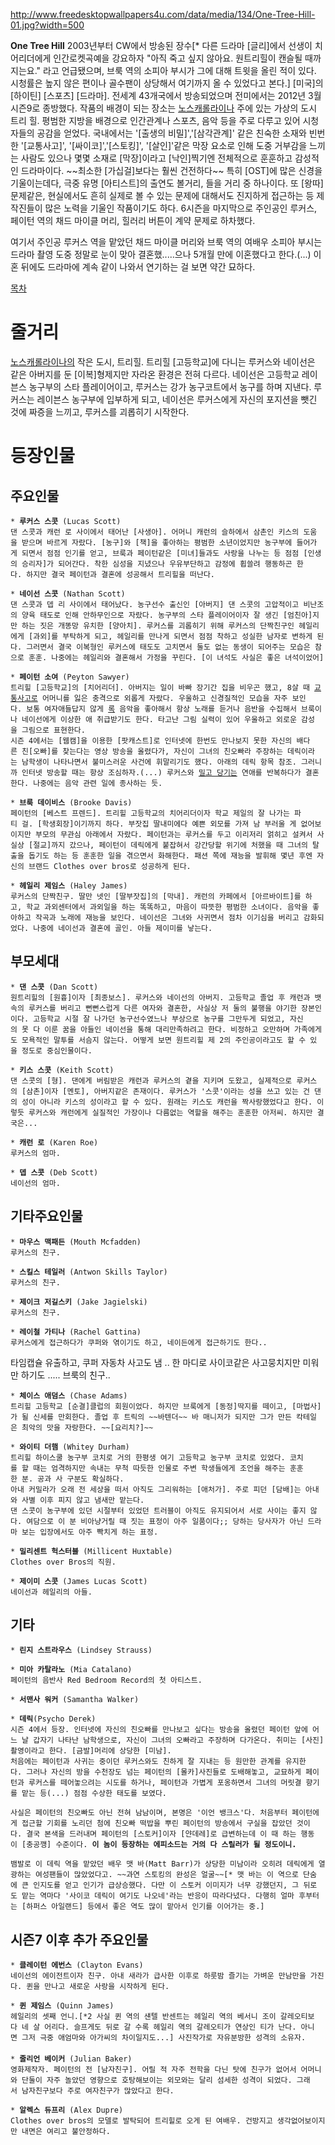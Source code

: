 http://www.freedesktopwallpapers4u.com/data/media/134/One-Tree-Hill-01.jpg?width=500

'''One Tree Hill'''
2003년부터 CW에서 방송된 장수[* 다른 드라마 [글리]에서 선생이 치어리더에게 인간로켓곡예을 강요하자 "아직 죽고 싶지 않아요. 원트리힐이 캔슬될 때까지는요." 라고 언급됐으며, 브룩 역의 소피아 부시가 그에 대해 트윗을 올린 적이 있다. 시청률은 높지 않은 편이나 골수팬이 상당해서 여기까지 올 수 있었다고 본다.] [미국]의 [하이틴] [스포츠] [드라마]. 전세계 43개국에서 방송되었으며 전미에서는 2012년 3월 시즌9로 종방했다. 
작품의 배경이 되는 장소는 [[노스캐롤라이나]] 주에 있는 가상의 도시 트리 힐. 평범한 지방을 배경으로 인간관계나 스포츠, 음악 등을 주로 다루고 있어 시청자들의 공감을 얻었다.
국내에서는 '[출생의 비밀]','[삼각관계]' 같은 친숙한 소재와 빈번한 '[교통사고]', '[싸이코]','[스토킹]', '[살인]'같은 막장 요소로 인해 도중 거부감을 느끼는 사람도 있으나 몇몇 소재로 [막장]이라고 [낙인]찍기엔 전체적으로 훈훈하고 감성적인 드라마이다. ~~최소한 [가십걸]보다는 훨씬 건전하다~~ 특히 [OST]에 많은 신경을 기울이는데다, 극중 유명 [아티스트]의 출연도 볼거리, 들을 거리 중 하나이다. 또 [왕따] 문제같은, 현실에서도 흔히 실제로 볼 수 있는 문제에 대해서도 진지하게 접근하는 등 제작진들이 많은 노력을 기울인 작품이기도 하다.
6시즌을 마지막으로 주인공인 루커스, 페이턴 역의 채드 마이클 머리, 힐러리 버튼이 계약 문제로 하차했다. 

여기서 주인공 루커스 역을 맡았던 채드 마이클 머리와 브룩 역의 여배우 소피아 부시는 드라마 촬영 도중 정말로 눈이 맞아 결혼했.....으나 5개월 만에 이혼했다고 한다.(...) 이혼 뒤에도 드라마에 계속 같이 나와서 연기하는 걸 보면 약간 묘하다.


[[목차]]

= 줄거리 =
[[노스캐롤라이나]]의 작은 도시, 트리힐. 트리힐 [고등학교]에 다니는 루커스와 네이선은 같은 아버지를 둔 [이복]형제지만 자라온 환경은 전혀 다르다. 네이선은 고등학교 레이븐스 농구부의 스타 플레이어이고, 루커스는 강가 농구코트에서 농구를 하며 지낸다. 루커스는 레이븐스 농구부에 입부하게 되고, 네이선은 루커스에게 자신의 포지션을 뺏긴 것에 짜증을 느끼고, 루커스를 괴롭히기 시작한다. 

= 등장인물 =
== 주요인물 ==
 * '''루커스 스콧''' (Lucas Scott)
 댄 스콧과 캐런 로 사이에서 태어난 [사생아]. 어머니 캐런의 슬하에서 삼촌인 키스의 도움을 받으며 바르게 자랐다. [농구]와 [책]을 좋아하는 평범한 소년이었지만 농구부에 들어가게 되면서 점점 인기를 얻고, 브룩과 페이턴같은 [미녀]들과도 사랑을 나누는 등 점점 [인생의 승리자]가 되어간다. 착한 심성을 지녔으나 우유부단하고 감정에 휩쓸려 행동하곤 한다. 하지만 결국 페이턴과 결혼에 성공해서 트리힐을 떠난다.

 * '''네이선 스콧''' (Nathan Scott)
 댄 스콧과 뎁 리 사이에서 태어났다. 농구선수 출신인 [아버지] 댄 스콧의 고압적이고 비난조의 양육 태도로 인해 안하무인으로 자랐다. 농구부의 스타 플레이어이자 잘 생긴 [엄친아]지만 하는 짓은 개똥망 유치한 [양아치]. 루커스를 괴롭히기 위해 루커스의 단짝친구인 헤일리에게 [과외]를 부탁하게 되고, 헤일리를 만나게 되면서 점점 착하고 성실한 남자로 변하게 된다. 그러면서 결국 이복형인 루커스에 태도도 고치면서 둘도 없는 동생이 되어주는 모습은 참으로 훈훈. 나중에는 헤일리와 결혼해서 가정을 꾸린다. [이 녀석도 사실은 좋은 녀석이었어]

 * '''페이턴 소여''' (Peyton Sawyer)
 트리힐 [고등학교]의 [치어리더]. 아버지는 일이 바빠 장기간 집을 비우곤 했고, 8살 때 [[교통사고]]로 어머니를 잃은 충격으로 외롭게 자랐다. 우울하고 신경질적인 모습을 자주 보인다. 보통 여자애들답지 않게 [[록]] 음악을 좋아해서 항상 노래를 듣거나 음반을 수집해서 브룩이나 네이선에게 이상한 애 취급받기도 한다. 타고난 그림 실력이 있어 우울하고 외로운 감성을 그림으로 표현한다. 
 시즌 4에서는 [웹캠]을 이용한 [팟캐스트]로 인터넷에 한번도 만나보지 못한 자신의 배다른 친[오빠]를 찾는다는 영상 방송을 올렸다가, 자신이 그녀의 친오빠라 주장하는 데릭이라는 남학생이 나타나면서 불미스러운 사건에 휘말리기도 했다. 아래의 데릭 항목 참조. 그러니까 인터넷 방송할 때는 항상 조심하자.(...) 루커스와 [[밀당|밀고 당기는]] 연애를 반복하다가 결혼한다. 나중에는 음악 관련 일에 종사하는 듯.

 * '''브룩 데이비스''' (Brooke Davis)
 페이턴의 [베스트 프렌드]. 트리힐 고등학교의 치어리더이자 학교 제일의 잘 나가는 파티 걸. [학생회장]이기까지 하다. 부잣집 딸내미에다 예쁜 외모를 가져 남 부러울 게 없어보이지만 부모의 무관심 아래에서 자랐다. 페이턴과는 루커스를 두고 이리저리 얽히고 설켜서 사실상 [절교]까지 갔으나, 페이턴이 데릭에게 붙잡혀서 강간당할 위기에 처했을 때 그녀의 탈출을 돕기도 하는 등 훈훈한 일을 겪으면서 화해한다. 패션 쪽에 재능을 발휘해 몇년 후엔 자신의 브랜드 Clothes over bros로 성공하게 된다.

 * '''헤일리 제임스''' (Haley James)
 루커스의 단짝친구. 딸만 넷인 [딸부잣집]의 [막내]. 캐런의 카페에서 [아르바이트]를 하고, 학교 과외센터에서 과외일을 하는 똑똑하고, 마음이 따뜻한 평범한 소녀이다. 음악을 좋아하고 작곡과 노래에 재능을 보인다. 네이선은 그녀와 사귀면서 점차 이기심을 버리고 감화되었다. 나중에 네이선과 결혼에 골인. 아들 제이미를 낳는다.

== 부모세대 ==
 * '''댄 스콧''' (Dan Scott)
 원트리힐의 [원흉]이자 [최종보스]. 루커스와 네이선의 아버지. 고등학교 졸업 후 캐런과 뱃속의 루커스를 버리고 뻔뻔스럽게 다른 여자와 결혼한, 사실상 저 둘의 불행을 야기한 장본인이다. 고등학교 시절 잘 나가던 농구선수였느나 부상으로 농구를 그만두게 되었고, 자신의 못 다 이룬 꿈을 아들인 네이선을 통해 대리만족하려고 한다. 비정하고 오만하며 가족에게도 모욕적인 말투를 서슴지 않는다. 어떻게 보면 원트리힐 제 2의 주인공이라고도 할 수 있을 정도로 중심인물이다. 


 * '''키스 스콧''' (Keith Scott) 
 댄 스콧의 [형]. 댄에게 버림받은 캐런과 루커스의 곁을 지키며 도왔고, 실제적으로 루커스의 [삼촌]이자 [멘토], 아버지같은 존재이다. 루커스가 '스콧'이라는 성을 쓰고 있는 건 댄의 성이 아니라 키스의 성이라고 할 수 있다. 원래는 키스도 캐런을 짝사랑했었다고 한다. 이렇듯 루커스와 캐런에게 실질적인 가장이나 다름없는 역할을 해주는 훈훈한 아저씨. 하지만 결국은...

 * '''캐런 로''' (Karen Roe)
 루커스의 엄마.

 * '''뎁 스콧''' (Deb Scott)
 네이선의 엄마.

== 기타주요인물 ==
 * '''마우스 맥패든''' (Mouth Mcfadden)
 루커스의 친구.

 * '''스킬스 테일러''' (Antwon Skills Taylor)
 루커스의 친구.

 * '''제이크 저길스키''' (Jake Jagielski)
 루커스의 친구.

 * '''레이철 가티나''' (Rachel Gattina)
 루커스에게 접근하다가 쿠퍼와 엮이기도 하고, 네이든에게 접근하기도 한다..
타임캡슐 유출하고, 쿠퍼 자동차 사고도 냄 .. 
한 마디로 사이코같은 사고뭉치지만 미워만 하기도 .....
브룩의 친구..

 * '''체이스 애덤스''' (Chase Adams)
 트리힐 고등학교 [순결]클럽의 회원이었다. 하지만 브룩에게 [동정]딱지를 떼이고, [마법사]가 될 신세를 만회한다. 졸업 후 트릭의 ~~바텐더~~ 바 매니저가 되지만 그가 만든 칵테일은 최악의 맛을 자랑한다. ~~[요리치?]~~ 

 * '''와이티 더햄''' (Whitey Durham)
 트리힐 하이스쿨 농구부 코치로 거의 한평생 여기 고등학교 농구부 코치로 있었다. 코치를 할 때는 엄격하지만 속내는 무척 따듯한 인물로 주변 학생들에게 조언을 해주는 훈훈한 분. 공과 사 구분도 확실하다.
 아내 커밀라가 오래 전 세상을 떠서 아직도 그리워하는 [애처가]. 주로 피던 [담배]는 아내와 사별 이후 피지 않고 냄새만 맡는다. 
 댄 스콧이 농구부에 있던 시절부터 있었던 트러블이 아직도 유지되어서 서로 사이는 좋지 않다. 여담으로 이 분 비아냥거릴 때 짓는 표정이 아주 일품이다;; 당하는 당사자가 아닌 드라마 보는 입장에서도 아주 빡치게 하는 표정.

 * '''밀리센트 헉스터블''' (Millicent Huxtable)
 Clothes over Bros의 직원.

 * '''제이미 스콧''' (James Lucas Scott)
 네이선과 헤일리의 아들.

== 기타 ==
 * '''린지 스트라우스''' (Lindsey Strauss)

 * '''미아 카탈라노''' (Mia Catalano)
 페이턴의 음반사 Red Bedroom Record의 첫 아티스트.

 * '''서맨사 워커''' (Samantha Walker)

 * '''데릭'''(Psycho Derek)
 시즌 4에서 등장. 인터넷에 자신의 친오빠를 만나보고 싶다는 방송을 올렸던 페이턴 앞에 어느 날 갑자기 나타난 남학생으로, 자신이 그녀의 오빠라고 주장하며 다가온다. 취미는 [사진]촬영이라고 한다. [금발]머리에 상당한 [미남].
 처음에는 페이턴과 사귀는 중이던 루커스와도 친하게 잘 지내는 등 원만한 관계를 유지한다. 그러나 자신의 방을 수천장도 넘는 페이턴의 [몰카]사진들로 도배해놓고, 교묘하게 페이턴과 루커스를 떼어놓으려는 시도를 하거나, 페이턴과 가볍게 포옹하면서 그녀의 머릿결 향기를 맡는 등(...) 점점 수상한 태도를 보였다. 

 사실은 페이턴의 친오빠도 아닌 전혀 남남이며, 본명은 '이언 뱅크스'다. 처음부터 페이턴에게 접근할 기회를 노리던 첨에 친오빠 떡밥을 뿌린 페이턴의 방송에서 구실을 잡았던 것이다. 결국 본색을 드러내며 페이턴의 [스토커]이자 [얀데레]로 급변하는데 이 때 하는 행동이 [충공깽] 수준이다. '''이 놈이 등장하는 에피소드는 거의 다 스릴러가 될 정도이니.'''

 뱀발로 이 데릭 역을 맡았던 배우 맷 바(Matt Barr)가 상당한 미남이라 오히려 데릭에게 열광하는 여성팬들이 많았었다고. ~~과연 스토킹의 완성은 얼굴~~[* 맷 바는 이 역으로 단숨에 큰 인지도를 얻고 인기가 급상승했다. 다만 이 스토커 이미지가 너무 강했던지, 그 뒤로도 맡는 역마다 '사이코 데릭이 여기도 나오네'라는 반응이 따라다녔다. 다행히 얼마 후부터는 [하퍼스 아일랜드] 등에서 좋은 역도 많이 맡아서 인기를 이어가는 중.]

== 시즌7 이후 추가 주요인물 ==
 * '''클레이턴 에번스''' (Clayton Evans)
 네이선의 에이전트이자 친구. 아내 새라가 급사한 이후로 하룻밤 즐기는 가벼운 만남만을 가진다. 퀸을 만나고 새로운 사랑을 시작하게 된다.

 * '''퀸 제임스''' (Quinn James)
 헤일리의 셋째 언니.[*2 사실 퀸 역의 섄텔 반센트는 헤일리 역의 베서니 조이 갈레오티보다 네 살 어리다. 슬프게도 뒤로 갈 수록 헤일리 역의 갈레오티가 연상인 티가 난다. 아니면 그저 극중 애엄마와 아가씨의 차이일지도...] 사진작가로 자유분방한 성격의 소유자. 
 
 * '''줄리언 베이커''' (Julian Baker)
 영화제작자. 페이턴의 전 [남자친구]. 어릴 적 자주 전학을 다닌 탓에 친구가 없어서 어머니와 단둘이 자주 놀았던 영향으로 호탕해보이는 외모와는 달리 섬세한 성격이 되었다. 그래서 남자친구보다 주로 여자친구가 많았다고 한다.

 * '''알렉스 듀프리''' (Alex Dupre)
 Clothes over bros의 모델로 발탁되어 트리힐로 오게 된 여배우. 건방지고 생각없어보이지만 내면은 여리고 불안정하다. 
